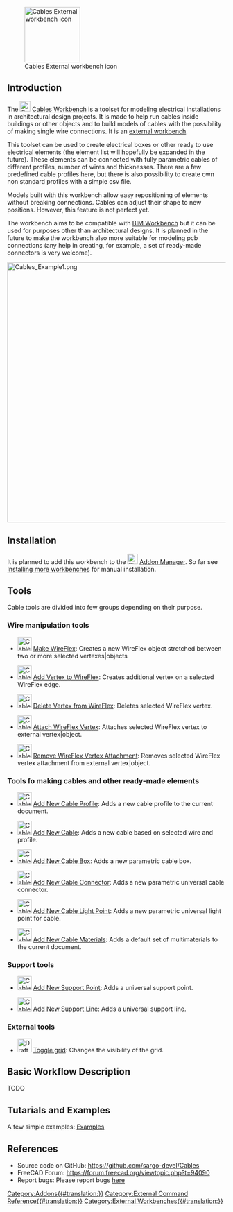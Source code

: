 {{Work_in_progress}}

[[Image:Cables_workbench_icon.svg|thumb|128px|Cables External workbench icon]]

==Introduction== 

The [[Image:Cables_workbench_icon.svg|24px]] [[Cables_Workbench|Cables Workbench]] is a toolset for modeling electrical installations in architectural design projects. It is made to help run cables inside buildings or other objects and to build models of cables with the possibility of making single wire connections. It is an [[External workbenches|external workbench]].

This toolset can be used to create electrical boxes or other ready to use electrical elements (the element list will hopefully be expanded in the future). These elements can be connected with fully parametric cables of different profiles, number of wires and thicknesses. There are a few predefined cable profiles here, but there is also possibility to create own non standard profiles with a simple csv file.

Models built with this workbench allow easy repositioning of elements without breaking connections. Cables can adjust their shape to new positions. However, this feature is not perfect yet.

The workbench aims to be compatible with [[BIM_Workbench|BIM Workbench]] but it can be used for purposes other than architectural designs. It is planned in the future to make the workbench also more suitable for modeling pcb connections (any help in creating, for example, a set of ready-made connectors is very welcome).

[[Image:Cables_Example1.png|600px]]
{{Caption|Example of three-core flat cable:<br/>Multimaterial cable shape and its base wire, profile and subwires.}}


==Installation==

It is planned to add this workbench to the [[Image:Std_AddonMgr.svg|24px]] [[Std_AddonMgr|Addon Manager]]. So far see [[Installing_more_workbenches|Installing more workbenches]] for manual installation.

==Tools==

Cable tools are divided into few groups depending on their purpose.

===Wire manipulation tools===

* [[Image:Cables_WireFlex.svg|32px]] [[Cables_NewWireFlex|Make WireFlex]]: Creates a new WireFlex object stretched between two or more selected vertexes|objects

* [[Image:Cables_AddVertex.svg|32px]] [[Cables_AddVertex|Add Vertex to WireFlex]]: Creates additional vertex on a selected WireFlex edge.

* [[Image:Cables_DelVertex.svg|32px]] [[Cables_DelVertex|Delete Vertex from WireFlex]]: Deletes selected WireFlex vertex.

* [[Image:Cables_AttachVertex.svg|32px]] [[Cables_AttachVertex|Attach WireFlex Vertex]]: Attaches selected WireFlex vertex to external vertex|object.

* [[Image:Cables_RemoveVertexAttachment.svg|32px]] [[Cables_RemoveVertexAttachment|Remove WireFlex Vertex Attachment]]: Removes selected WireFlex vertex attachment from external vertex|object.

===Tools fo making cables and other ready-made elements===

* [[Image:Cables_NewProfile.svg|32px]] [[Cables_NewProfile|Add New Cable Profile]]: Adds a new cable profile to the current document.

* [[Image:Cables_NewCable.svg|32px]] [[Cables_NewCable|Add New Cable]]: Adds a new cable based on selected wire and profile.

* [[Image:Cables_NewCableBox.svg|32px]] [[Cables_NewCableBox|Add New Cable Box]]: Adds a new parametric cable box.

* [[Image:Cables_NewCableConnector.svg|32px]] [[Cables_NewCableConnector|Add New Cable Connector]]: Adds a new parametric universal cable connector.

* [[Image:Cables_NewCableLightPoint.svg|32px]] [[Cables_NewCableLightPoint|Add New Cable Light Point]]: Adds a new parametric universal light point for cable.

* [[Image:Cables_NewMaterial.svg|32px]] [[Cables_NewMaterial|Add New Cable Materials]]: Adds a default set of multimaterials to the current document.

===Support tools===

* [[Image:Cables_NewSupportPoint.svg|32px]] [[Cables_NewSupportPoint|Add New Support Point]]: Adds a universal support point.

* [[Image:Cables_NewSupportLine.svg|32px]] [[Cables_NewSupportLine|Add New Support Line]]: Adds a universal support line.

=== External tools ===

* [[Image:Draft_ToggleGrid.svg|32px]] [[Draft_ToggleGrid|Toggle grid]]: Changes the visibility of the grid.


==Basic Workflow Description==

TODO

==Tutarials and Examples==

A few simple examples: [https://github.com/sargo-devel/Cables/tree/master/examples Examples]

==References==

* Source code on GitHub: https://github.com/sargo-devel/Cables
* FreeCAD Forum: https://forum.freecad.org/viewtopic.php?t=94090
* Report bugs: Please report bugs [https://github.com/sargo-devel/Cables/issues here]

[[Category:Addons{{#translation:}}]]
[[Category:External Command Reference{{#translation:}}]]
[[Category:External Workbenches{{#translation:}}]]